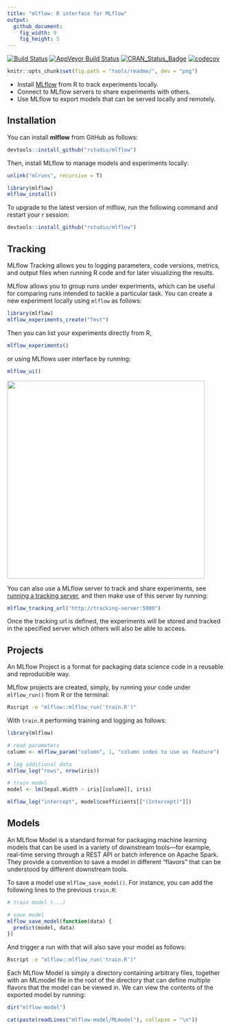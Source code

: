 ```yaml
---
title: "mlflow: R interface for MLflow"
output:
  github_document:
    fig_width: 9
    fig_height: 5
---
```


[![Build Status](https://travis-ci.org/rstudio/mlflow.svg?branch=master)](https://travis-ci.org/rstudio/mlflow) [![AppVeyor Build Status](https://ci.appveyor.com/api/projects/status/github/rstudio/mlflow?branch=master&svg=true)](https://ci.appveyor.com/project/JavierLuraschi/mlflow) [![CRAN_Status_Badge](https://www.r-pkg.org/badges/version/mlflow)](https://cran.r-project.org/package=mlflow) [![codecov](https://codecov.io/gh/rstudio/mlflow/branch/master/graph/badge.svg)](https://codecov.io/gh/rstudio/mlflow) 

```r
knitr::opts_chunk$set(fig.path = "tools/readme/", dev = "png")
```

- Install [MLflow](https://mlflow.org/) from R to track experiments locally.
- Connect to MLflow servers to share experiments with others.
- Use MLflow to export models that can be served locally and remotely.

## Installation

You can install **mlflow** from GitHub as follows:

```r
devtools::install_github("rstudio/mlflow")
```

Then, install MLflow to manage models and experiments locally:

```r
unlink("mlruns", recursive = T)
```

```r
library(mlflow)
mlflow_install()
```

To upgrade to the latest version of mlflow, run the following command and restart your r session:

```r
devtools::install_github("rstudio/mlflow")
```

## Tracking

MLflow Tracking allows you to logging parameters, code versions, metrics, and output files when running R code and for later visualizing the results.

MLflow allows you to group runs under experiments, which can be useful for comparing runs intended to tackle a particular task. You can create a new experiment locally using `mlflow` as follows:

```r
library(mlflow)
mlflow_experiments_create("Test")
```

Then you can list your experiments directly from R,

```r
mlflow_experiments()
```

or using MLflows user interface by running:

```r
mlflow_ui()
```

<img src="tools/readme/mlflow-user-interface.png" class="screenshot" width=460 />

You can also use a MLflow server to track and share experiments, see [running a tracking server](https://www.mlflow.org/docs/latest/tracking.html#running-a-tracking-server), and then make use of this server by running:

```r
mlflow_tracking_url("http://tracking-server:5000")
```

Once the tracking url is defined, the experiments will be stored and tracked in the specified server which others will also be able to access.

## Projects

An MLflow Project is a format for packaging data science code in a reusable and reproducible way.

MLflow projects are created, simply, by running your code under `mlflow_run()` from R or the terminal:

```bash
Rscript -e "mlflow::mlflow_run('train.R')"
```

With `train.R` performing training and logging as follows:

```r
library(mlflow)

# read parameters
column <- mlflow_param("column", 1, "column index to use as feature")

# log additional data
mlflow_log("rows", nrow(iris))

# train model
model <- lm(Sepal.Width ~ iris[[column]], iris)

mlflow_log("intercept", model$coefficients[["(Intercept)"]])
```

## Models

An MLflow Model is a standard format for packaging machine learning models that can be used in a variety of downstream tools—for example, real-time serving through a REST API or batch inference on Apache Spark. They provide a convention to save a model in different “flavors” that can be understood by different downstream tools.

To save a model use `mlflow_save_model()`. For instance, you can add the following lines to the previous `train.R`:

```r
# train model (...)

# save model
mlflow_save_model(function(data) {
  predict(model, data)
})
```

And trigger a run with that will also save your model as follows:

```bash
Rscript -e "mlflow::mlflow_run('train.R')"
```

Each MLflow Model is simply a directory containing arbitrary files, together with an MLmodel file in the root of the directory that can define multiple flavors that the model can be viewed in. We can view the contents of the exported model by running:

```r
dir("mlflow-model")
```

```r
cat(paste(readLines("mlflow-model/MLmodel"), collapse = "\n"))
```
